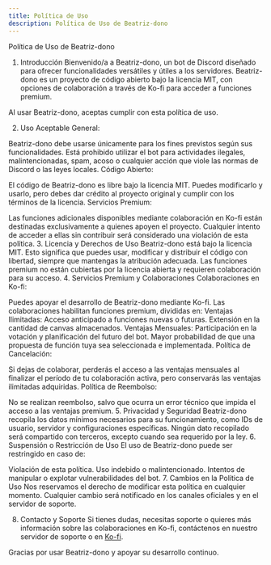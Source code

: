 ```yaml
---
title: Política de Uso
description: Política de Uso de Beatriz-dono
---
```


Política de Uso de Beatriz-dono
1. Introducción
Bienvenido/a a Beatriz-dono, un bot de Discord diseñado para ofrecer funcionalidades versátiles y útiles a los servidores. Beatriz-dono es un proyecto de código abierto bajo la licencia MIT, con opciones de colaboración a través de Ko-fi para acceder a funciones premium.

Al usar Beatriz-dono, aceptas cumplir con esta política de uso.

2. Uso Aceptable
General:

Beatriz-dono debe usarse únicamente para los fines previstos según sus funcionalidades.
Está prohibido utilizar el bot para actividades ilegales, malintencionadas, spam, acoso o cualquier acción que viole las normas de Discord o las leyes locales.
Código Abierto:

El código de Beatriz-dono es libre bajo la licencia MIT. Puedes modificarlo y usarlo, pero debes dar crédito al proyecto original y cumplir con los términos de la licencia.
Servicios Premium:

Las funciones adicionales disponibles mediante colaboración en Ko-fi están destinadas exclusivamente a quienes apoyen el proyecto. Cualquier intento de acceder a ellas sin contribuir será considerado una violación de esta política.
3. Licencia y Derechos de Uso
Beatriz-dono está bajo la licencia MIT. Esto significa que puedes usar, modificar y distribuir el código con libertad, siempre que mantengas la atribución adecuada.
Las funciones premium no están cubiertas por la licencia abierta y requieren colaboración para su acceso.
4. Servicios Premium y Colaboraciones
Colaboraciones en Ko-fi:

Puedes apoyar el desarrollo de Beatriz-dono mediante Ko-fi. Las colaboraciones habilitan funciones premium, divididas en:
Ventajas Ilimitadas:
Acceso anticipado a funciones nuevas o futuras.
Extensión en la cantidad de canvas almacenados.
Ventajas Mensuales:
Participación en la votación y planificación del futuro del bot.
Mayor probabilidad de que una propuesta de función tuya sea seleccionada e implementada.
Política de Cancelación:

Si dejas de colaborar, perderás el acceso a las ventajas mensuales al finalizar el período de tu colaboración activa, pero conservarás las ventajas ilimitadas adquiridas.
Política de Reembolso:

No se realizan reembolso, salvo que ocurra un error técnico que impida el acceso a las ventajas premium.
5. Privacidad y Seguridad
Beatriz-dono recopila los datos mínimos necesarios para su funcionamiento, como IDs de usuario, servidor y configuraciones específicas.
Ningún dato recopilado será compartido con terceros, excepto cuando sea requerido por la ley.
6. Suspensión o Restricción de Uso
El uso de Beatriz-dono puede ser restringido en caso de:

Violación de esta política.
Uso indebido o malintencionado.
Intentos de manipular o explotar vulnerabilidades del bot.
7. Cambios en la Política de Uso
Nos reservamos el derecho de modificar esta política en cualquier momento. Cualquier cambio será notificado en los canales oficiales y en el servidor de soporte.

8. Contacto y Soporte
Si tienes dudas, necesitas soporte o quieres más información sobre las colaboraciones en Ko-fi, contáctenos en nuestro servidor de soporte o en [Ko-fi](https://ko-fi.com/frovahappy).

Gracias por usar Beatriz-dono y apoyar su desarrollo continuo.